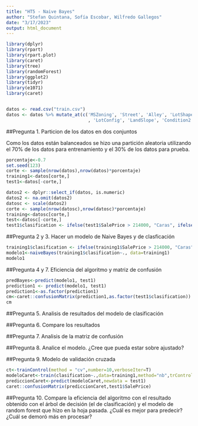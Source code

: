 ```yaml
---
title: "HT5 - Naive Bayes"
author: "Stefan Quintana, Sofía Escobar, Wilfredo Gallegos"
date: "3/17/2023"
output: html_document
---
```


```r
library(dplyr)
library(rpart)
library(rpart.plot)
library(caret)
library(tree)
library(randomForest)
library(ggplot2)
library(tidyr)
library(e1071)
library(caret)


datos <- read.csv("train.csv")
datos <- datos %>% mutate_at(c('MSZoning', 'Street', 'Alley', 'LotShape', 'LandContour', 'Utilities'
                               , 'LotConfig', 'LandSlope', 'Condition2', 'RoofMatl', 'Exterior2nd', 'Electrical'),as.factor)
```


##Pregunta 1. Particion de los datos en dos conjuntos

Como los datos están balanceados se hizo una partición aleatoria utilizando el 70% de los datos para entrenamiento y el 30% de los datos para prueba.

```r
porcentaje<-0.7
set.seed(123)
corte <- sample(nrow(datos),nrow(datos)*porcentaje)
training1<-datos[corte,]
test1<-datos[-corte,]

datos2 <- dplyr::select_if(datos, is.numeric)
datos2 <- na.omit(datos2)
datosc <- scale(datos2)
corte <- sample(nrow(datosc),nrow(datosc)*porcentaje)
training<-datosc[corte,]
test<-datosc[-corte,]
test1$clasification <- ifelse(test1$SalePrice > 214000, "Caras", ifelse(test1$SalePrice>163000, "Intemedia", "Economicas"))

```

  
##Pregunta 2 y 3. Hacer un modelo de Naive Bayes y de clasficación
```r
training1$clasification <- ifelse(training1$SalePrice > 214000, "Caras", ifelse(training1$SalePrice>163000, "Intemedia", "Economicas"))
modelo1<-naiveBayes(training1$clasification~., data=training1)
modelo1
```

##Pregunta 4 y 7. Eficiencia del algoritmo y matriz de confusión
```r

predBayes<-predict(modelo1, test1)
prediction1 <- predict(modelo1, test1)
prediction1<-as.factor(prediction1)
cm<-caret::confusionMatrix(prediction1,as.factor(test1$clasification))
cm
```

##Pregunta 5. Analisis de resultados del modelo de clasificación

##Pregunta 6. Compare los resultados

##Pregunta 7. Analisis de la matriz de confusión

##Pregunta 8. Analice el modelo. ¿Cree que pueda estar sobre ajustado?

##Pregunta 9. Modelo de validación cruzada

```r
ct<-trainControl(method = "cv",number=10,verboseIter=T)
modeloCaret<-train(clasification~.,data=training1,method="nb",trControl = ct)
prediccionCaret<-predict(modeloCaret,newdata = test1)
caret::confusionMatrix(prediccionCaret,test1$SalePrice)
```

##Pregunta 10. Compare la eficiencia del algoritmo con el resultado obtenido con el árbol de decisión (el de clasificación) y el modelo de random forest que hizo en la hoja pasada. ¿Cuál es mejor para predecir? ¿Cuál se demoró más en procesar?